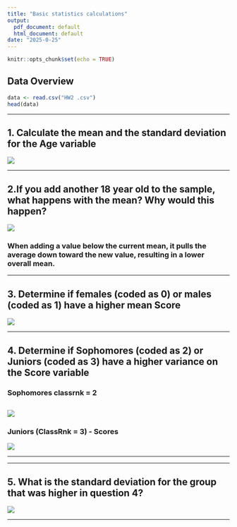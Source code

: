 ```yaml
---
title: "Basic statistics calculations"
output:
  pdf_document: default
  html_document: default
date: "2025-0-25"
---
```


```r
knitr::opts_chunk$set(echo = TRUE)
```


## Data Overview

```r
data <- read.csv("HW2 .csv")
head(data)
```

---

## 1. Calculate the mean and the standard deviation for the Age variable

![](question1.png)


---

## 2.If you add another 18 year old to the sample, what happens with the mean? Why would this happen?

![](question2.jpg)



### When adding a value below the current mean, it pulls the average down toward the new value, resulting in a lower overall mean.

---

## 3. Determine if females (coded as 0) or males (coded as 1) have a higher mean Score

![](question3.jpg)


---

## 4. Determine if Sophomores (coded as 2) or Juniors (coded as 3) have a higher variance on the Score variable
### Sophomores classrnk = 2
![](question4.jpg)
---

### Juniors (ClassRnk = 3) - Scores
![](question4b.jpg)

---


---

## 5. What is the standard deviation for the group that was higher in question 4?

![](question5.jpg)

---

